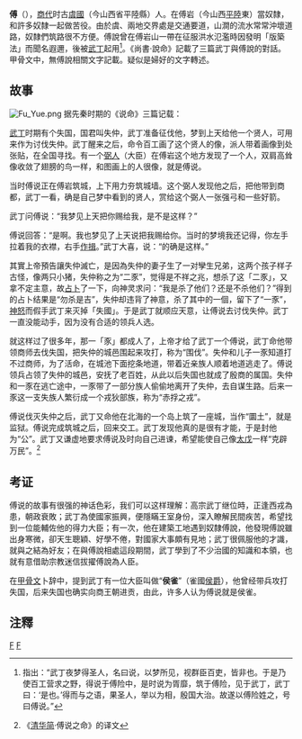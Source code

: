 {{先秦人物信息框
|名称=傅說
|图像=[[File:Fu_Yue.jpg|200px]]
|图说=
|别称=
|姓=傅
|氏=
|名=说
|字=
|別名=
|别字=
|谥號=
|时代=[[商朝|商朝]]
|国家=古[[虞國|虞國]]
|身份=政治家
|官位=国相
|爵位=
|出生日期=
|出生地点=
|逝世日期=
|逝世地点=
|在位年代=
|父=
|母=
|正妻=
|妾=
|夫=
|子女=
|太子=
|都城=
|居所=
|墓葬=
|著作=
}}
'''傅{{Ruby|說|-{zh-tw:ㄩㄝˋ;zh-cn:yuè;zh-hk:jyut6}-}}'''（{{bd|？||？||catIdx=F傅}}），[[商代|商代]]时古[[虞國|虞國]]（今山西省平陸縣）人。在傅岩（今山西[[平陸县|平陸]]東）當奴隸，和許多奴隸一起做苦役。由於虞、{{Ruby|虢|-{zh-tw:ㄍㄨㄛˊ;zh-cn:guó;zh-hk:gwik1}-}}兩地交界處是交通要道，山澗的流水常常沖壞道路，奴隸們筑路很不方便。傅說曾在傅岩山一帶在征服洪水氾濫時因發明「版築法」而聞名遐邇，後被[[武丁|武丁]]起用<ref>{{Wikisource history|史記|003|殷本紀}}指出：“武丁夜梦得圣人，名曰说，以梦所见，视群臣百吏，皆非也。于是乃使百工营求之野，得说于傅险中，是时说为胥靡，筑于傅险，见于武丁，武丁曰：‘是也。’得而与之语，果圣人，举以为相，殷国大治。故遂以傅险姓之，号曰傅说。”</ref>。《尚書·說命》記載了三篇武丁與傅說的對話。
甲骨文中，無傅說相關文字記載。疑似是婦好的文字轉述。

==故事==
[[File:Fu_Yue.png|thumb]]
据先秦时期的《说命》三篇记载：

[[武丁|武丁]]时期有个失国，国君叫失仲，武丁准备征伐他，梦到上天给他一个贤人，可用来作为讨伐失仲。武丁醒来之后，命令百工画了这个贤人的像，派人带着画像到处张贴，在全国寻找。有一个[[弼人|弼人]]（大臣）在傅岩这个地方发现了一个人，双肩高耸像收敛了翅膀的鸟一样，和图画上的人很像，就是傅说。

当时傅说正在傅岩筑城，上下用力夯筑城墙。这个弼人发现他之后，把他带到商都，武丁一看，确是自己梦中看到的贤人，赏给这个弼人一张强弓和一些好箭。

武丁问傅说：“我梦见上天把你赐给我，是不是这样？”

傅说回答：“是啊。我也梦见了上天说把我赐给你。当时的梦境我还记得，你左手拉着我的衣襟，右手[[作揖|作揖]]。”武丁大喜，说：“的确是这样。”

其實上帝預告讓失仲滅亡，是因為失仲的妻子生了一对孿生兄弟，这两个孩子样子古怪，像两只小猪，失仲称之为“二豕”，觉得是不祥之兆，想杀了这「二豕」，又拿不定主意，故[[占卜|占卜]]了一下，向神灵求问：“我是杀了他们？还是不杀他们？”得到的占卜结果是“勿杀是吉”，失仲却违背了神意，杀了其中的一個，留下了“一豕”，[[神怒|神怒]]而假手武丁来灭掉「失國」。于是武丁就顺应天意，让傅说去讨伐失仲。武丁一直没能动手，因为没有合适的领兵人选。

就这样过了很多年，那一「豕」都成人了，上帝才给了武丁一个傅说，武丁命他带领商师去伐失国，把失仲的城邑围起来攻打，称为“围伐”。失仲和儿子一豕知道打不过商师，为了活命，在城池下面挖条地道，带着近亲族人顺着地道逃走了。傅说领兵占领了失仲的城邑，安抚了老百姓，从此以后失国也就成了殷商的属国。失仲和一豕在逃亡途中，一豕带了一部分族人偷偷地离开了失仲，去自谋生路。后来一豕这一支失族人繁衍成一个戎狄部族，称为“赤捊之戎”。

傅说伐灭失仲之后，武丁又命他在北海的一个岛上筑了一座城，当作“圜土”，就是监狱。傅说完成筑城之后，回来交工。武丁发现他真的是很有才能，于是封他为“公”。武丁又谦虚地要求傅说及时向自己进谏，希望能使自己像[[太戊|太戊]]一样“克辟万民”。<ref>《[[清华简|清华简]]·傅说之命》的译文</ref>

==考证==
傅说的故事有很强的神话色彩，我们可以这样理解：高宗武丁继位時，正逢西戎為患，朝政衰敗；武丁為使國家振興，便隱瞞王室身份，深入瞭解民間疾苦，希望找到一位能輔佐他的得力大臣；有一次，他在建築工地遇到奴隸傅說，他發現傅說雖出身寒微，卻天生聰穎、好學不倦，對國家大事頗有見地；武丁很佩服他的才識，就與之結為好友；在與傅說相處這段期間，武丁學到了不少治國的知識和本領，也就有意借助宗教迷信拔擢傅說為人臣。

在[[甲骨文|甲骨文]]卜辞中，提到武丁有一位大臣叫做“'''侯雀'''”（雀國[[侯爵|侯爵]]），他曾经带兵攻打失国，后来失国也确实向商王朝进贡，由此，许多人认为傅说就是侯雀。

==注釋==
<references/>
[[Category:商朝政治人物|F]]
[[Category:商朝人|F]]